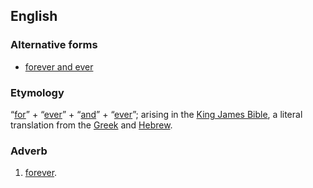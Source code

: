 ==English==
===Alternative forms===
* [[forever and ever]]

===Etymology===
“[[for]]” + “[[ever]]” + “[[and]]” + “[[ever]]”; arising in the [[King James Bible]], a literal translation from the [[Greek]] and [[Hebrew]].

===Adverb===
{{en-adv|pos=[[for]] [[ever]] [[and]] [[ever]]|-}}

# {{sense|as an intensifier}} [[forever]].